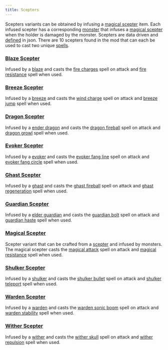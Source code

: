 ```yaml
---
title: Scepters
---
```


Scepters variants can be obtained by infusing a [magical scepter](../items/magical_scepter) item. 
Each infused scepter has a corresponding [monster](https://minecraft.wiki/w/Monster) that infuses a [magical scepter](../items/magical_scepter) when the holder is damaged by the monster. 
Scepters are data driven and [defined](scepter_definition) in json.
There are 10 scepters found in the mod that can each be used to cast two unique [spells](../spells/spells).

### [Blaze Scepter](blaze_scepter)
Infused by a [blaze](https://minecraft.wiki/w/Blaze) and casts the 
[fire charges](../spells/spells#fire_charges) spell on attack and [fire resistance](../spells/spells#fire_resistance) spell when used.

### [Breeze Scepter](breeze_scepter)
Infused by a [breeze](https://minecraft.wiki/w/Breeze) and casts the 
[wind charge](../spells/spells#wind_charge) spell on attack and [breeze jump](../spells/spells#breeze_jump) spell when used.

### [Dragon Scepter](dragon_scepter)
Infused by a [ender dragon](https://minecraft.wiki/w/Ender_Dragon) and casts 
the [dragon fireball](../spells/spells#dragon_fireball) spell on attack and [dragon growl](../spells/spells#dragon_growl) spell when used.

### [Evoker Scepter](evoker_scepter)
Infused by a [evoker](https://minecraft.wiki/w/Evoker) and casts 
the [evoker fang line](../spells/spells#evoker_fang_line) spell on attack and [evoker fang circle](../spells/spells#evoker_fang_circle) spell when used.

### [Ghast Scepter](ghast_scepter)
Infused by a [ghast](https://minecraft.wiki/w/Ghast) and casts 
the [ghast fireball](../spells/spells#ghast_fireball) spell on attack and [ghast regeneration](../spells/spells#ghast_regeneration) spell when used.

### [Guardian Scepter](guardian_scepter)
Infused by a [elder guardian](https://minecraft.wiki/w/Elder_Guardian) and casts 
the [guardian bolt](../spells/spells#guardian_bolt) spell on attack and [guardian haste](../spells/spells#guardian_haste) spell when used.

### [Magical Scepter](magical_scepter)
Scepter variant that can be crafted from a [scepter](../items/scepter) and infused by monsters. The magical scepter casts 
the [magical attack](../spells/spells#magical_attack) spell on attack and [magical resistance](../spells/spells#magical_resistance) spell when used.

### [Shulker Scepter](shulker_teleport)
Infused by a [shulker](https://minecraft.wiki/w/Shulker) and casts 
the [shulker bullet](../spells/spells#shulker_bullet) spell on attack and [shulker teleport](../spells/spells#shulker_teleport) spell when used.

### [Warden Scepter](warden_scepter)
Infused by a [warden](https://minecraft.wiki/w/Warden) and casts 
the [warden sonic boom](../spells/spells#warden_sonic_boom) spell on attack and [warden stability](../spells/spells#warden_stability) spell when used.

### [Wither Scepter](wither_scepter)
Infused by a [wither](https://minecraft.wiki/w/Wither) and casts 
the [wither skull](../spells/spells#wither_skull) spell on attack and [wither repulsion](../spells/spells#wither_repulsion) spell when used.